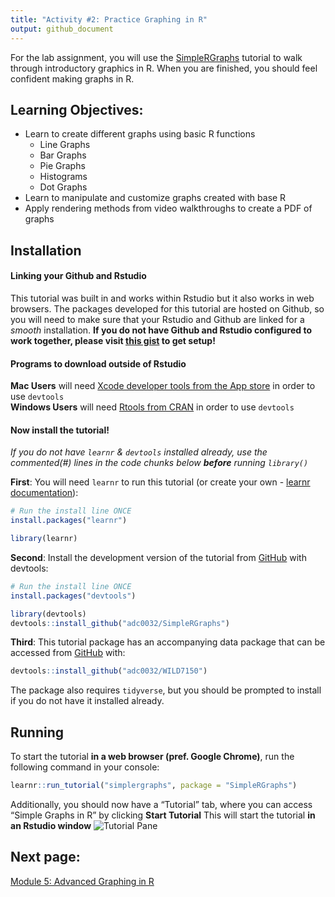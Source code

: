```yaml
---
title: "Activity #2: Practice Graphing in R"
output: github_document
---
```


For the lab assignment, you will use the [SimpleRGraphs](https://github.com/adc0032/SimpleRGraphs) tutorial to walk through introductory graphics in R. 
When you are finished, you should feel confident making graphs in R. 

## Learning Objectives:
* Learn to create different graphs using basic R functions
  * Line Graphs
  * Bar Graphs
  * Pie Graphs
  * Histograms
  * Dot Graphs
* Learn to manipulate and customize graphs created with base R
* Apply rendering methods from video walkthroughs to create a PDF of graphs 


## Installation

#### Linking your Github and Rstudio
This tutorial was built in and works within Rstudio but it also works in web browsers. The packages developed for this tutorial are hosted on Github, so you will need to make sure that your Rstudio and Github are linked for a _smooth_ installation. 
**If you do not have Github and Rstudio configured to work together, please visit [this gist](https://gist.github.com/z3tt/3dab3535007acf108391649766409421) to get setup!**

#### Programs to download outside of Rstudio 
**Mac Users** will need [Xcode developer tools from the App store](https://developer.apple.com/xcode/features/) in order to use `devtools`  
**Windows Users** will need [Rtools from CRAN](https://cran.r-project.org/bin/windows/Rtools/) in order to use `devtools`

#### Now install the tutorial!
_If you do not have `learnr` & `devtools` installed already, use the commented(#) lines in the code chunks below **before** running `library()`_

**First**: You will need `learnr` to run this tutorial (or create your own - [learnr documentation](https://rstudio.github.io/learnr/index.html)):

```r
# Run the install line ONCE
install.packages("learnr")

library(learnr)
```


**Second**: Install the development version of the tutorial from [GitHub](https://github.com/) with devtools:

``` r
# Run the install line ONCE
install.packages("devtools")

library(devtools)
devtools::install_github("adc0032/SimpleRGraphs")
```


**Third**: This tutorial package has an accompanying data package that can be accessed from [GitHub](https://github.com/) with:

```r
devtools::install_github("adc0032/WILD7150")
```
The package also requires `tidyverse`, but you should be prompted to install if you do not have it installed already. 

## Running

To start the tutorial **in a web browser (pref. Google Chrome)**, run the following command in your console:
```r
learnr::run_tutorial("simplergraphs", package = "SimpleRGraphs")
```

Additionally, you should now have a "Tutorial" tab, where you can access "Simple Graphs in R" by clicking **Start Tutorial**
This will start the tutorial **in an Rstudio window**
![Tutorial Pane](../../images/tutorialpane.png) 

## Next page:
[Module 5: Advanced Graphing in R](https://github.com/StevisonLab/R_Mini_Course/blob/main/modules/Module_5/module5.md)